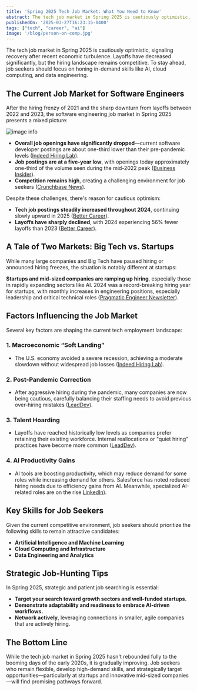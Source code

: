 ```yaml
---
title: 'Spring 2025 Tech Job Market: What You Need to Know'
abstract: The tech job market in Spring 2025 is cautiously optimistic, signaling recovery after recent economic turbulence. While layoffs have decreased significantly, the hiring landscape remains competitive. Job seekers should stay adaptable, honing in-demand skills like AI, cloud computing, and data engineering to remain attractive candidates.
publishedOn: '2025-03-27T16:23:15-0400'
tags: ["tech", "career", "ai"]
image: '/blog/person-on-comp.jpg'
---
```


The tech job market in Spring 2025 is cautiously optimistic, signaling recovery after recent economic turbulence. Layoffs have decreased significantly, but the hiring landscape remains competitive. To stay ahead, job seekers should focus on honing in-demand skills like AI, cloud computing, and data engineering.

## The Current Job Market for Software Engineers

After the hiring frenzy of 2021 and the sharp downturn from layoffs between 2022 and 2023, the software engineering job market in Spring 2025 presents a mixed picture:

![image info](/blog/layoffs.jpeg)

- **Overall job openings have significantly dropped**—current software developer postings are about one-third lower than their pre-pandemic levels ([Indeed Hiring Lab](https://www.hiringlab.org/2024/12/10/indeed-2025-us-jobs-and-hiring-trends-report/#:~:text=sectors%20like%20tech%20%E2%80%94%20is,26)).
- **Job postings are at a five-year low**, with openings today approximately one-third of the volume seen during the mid-2022 peak ([Business Insider](https://www.businessinsider.com/jobs-software-engineers-coders-bad-market-ai-2025-3#:~:text=,to%20grow%20significantly%20by%202033)).
- **Competition remains high**, creating a challenging environment for job seekers ([Crunchbase News](https://news.crunchbase.com/job-market/tech-jobs-2025-benefits-perks-flexibility/#:~:text=Startup%20and%20tech%20jobs%20are,to%20come%20by%20these%20days)).

Despite these challenges, there's reason for cautious optimism:

- **Tech job postings steadily increased throughout 2024**, continuing slowly upward in 2025 ([Better Career](https://www.bettercareer.org/blog/Tech-Job-Market-2025)).
- **Layoffs have sharply declined**, with 2024 experiencing 56% fewer layoffs than 2023 ([Better Career](https://www.bettercareer.org/blog/Tech-Job-Market-2025)).

## A Tale of Two Markets: Big Tech vs. Startups

While many large companies and Big Tech have paused hiring or announced hiring freezes, the situation is notably different at startups:

**Startups and mid-sized companies are ramping up hiring**, especially those in rapidly expanding sectors like AI. 2024 was a record-breaking hiring year for startups, with monthly increases in engineering positions, especially leadership and critical technical roles ([Pragmatic Engineer Newsletter](https://newsletter.pragmaticengineer.com/p/startup-market-in-2025)).

## Factors Influencing the Job Market

Several key factors are shaping the current tech employment landscape:

### 1. Macroeconomic “Soft Landing”

- The U.S. economy avoided a severe recession, achieving a moderate slowdown without widespread job losses ([Indeed Hiring Lab](https://www.hiringlab.org/2024/12/10/indeed-2025-us-jobs-and-hiring-trends-report)).

### 2. Post-Pandemic Correction

- After aggressive hiring during the pandemic, many companies are now being cautious, carefully balancing their staffing needs to avoid previous over-hiring mistakes ([LeadDev](https://leaddev.com/hiring/6-engineering-hiring-trends-to-look-out-for-in-2025)).

### 3. Talent Hoarding

- Layoffs have reached historically low levels as companies prefer retaining their existing workforce. Internal reallocations or "quiet hiring" practices have become more common ([LeadDev](https://leaddev.com/hiring/6-engineering-hiring-trends-to-look-out-for-in-2025)).

### 4. AI Productivity Gains

- AI tools are boosting productivity, which may reduce demand for some roles while increasing demand for others. Salesforce has noted reduced hiring needs due to efficiency gains from AI. Meanwhile, specialized AI-related roles are on the rise [LinkedIn](https://www.linkedin.com/pulse/key-changes-tech-job-market-2025-ig-recruit-flljf/)).

## Key Skills for Job Seekers

Given the current competitive environment, job seekers should prioritize the following skills to remain attractive candidates:

- **Artificial Intelligence and Machine Learning**
- **Cloud Computing and Infrastructure**
- **Data Engineering and Analytics**

## Strategic Job-Hunting Tips

In Spring 2025, strategic and patient job searching is essential:

- **Target your search toward growth sectors and well-funded startups.**
- **Demonstrate adaptability and readiness to embrace AI-driven workflows.**
- **Network actively**, leveraging connections in smaller, agile companies that are actively hiring.

## The Bottom Line

While the tech job market in Spring 2025 hasn't rebounded fully to the booming days of the early 2020s, it is gradually improving. Job seekers who remain flexible, develop high-demand skills, and strategically target opportunities—particularly at startups and innovative mid-sized companies—will find promising pathways forward.

